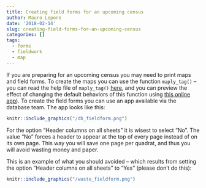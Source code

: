 ```yaml
---
title: Creating field forms for an upcoming census
author: Mauro Lepore
date: '2018-02-14'
slug: creating-field-forms-for-an-upcoming-census
categories: []
tags:
  - forms
  - fieldwork
  - map
---
```


If you are preparing for an upcoming census you may need to print maps and field forms. To create the maps you can use the function `maply_tag()` -- you can read the help file of `maply_tag()`  [here](https://forestgeo.github.io/fgeo.map/reference/maply_tag.html), and you can preview the effect of changing the default behaviors of this function using [this online app](https://bookdown.org/fgeocomm/maply_tag_app/)). To create the field forms you can use an app available via the database team. The app looks like this:

```r
knitr::include_graphics("/db_fieldform.png")
```

For the option "Header columns on all sheets" it is wisest to select "No". The value "No" forces a header to appear at the top of every page instead of on its own page. This way you will save one page per quadrat, and thus you will avoid wasting money and paper. 

This is an example of what you should avoided -- which results from setting the option "Header columns on all sheets" to "Yes" (please don't do this):

```r
knitr::include_graphics("/waste_fieldform.png")
```

